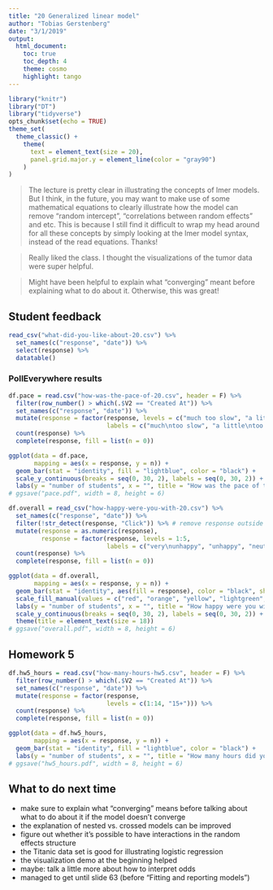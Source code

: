 ```yaml
---
title: "20 Generalized linear model"
author: "Tobias Gerstenberg"
date: "3/1/2019"
output: 
  html_document:
    toc: true
    toc_depth: 4
    theme: cosmo
    highlight: tango
---
```


```r
library("knitr")
library("DT")
library("tidyverse")
opts_chunk$set(echo = TRUE)
theme_set(
  theme_classic() + 
    theme(
      text = element_text(size = 20),
      panel.grid.major.y = element_line(color = "gray90")
    ) 
)
```

> The lecture is pretty clear in illustrating the concepts of lmer models. But I think, in the future, you may want to make use of some mathematical equations to clearly illustrate how the model can remove "random intercept", "correlations between random effects" and etc. This is because I still find it difficult to wrap my head around for all these concepts by simply looking at the lmer model syntax, instead of the read equations. Thanks!

> Really liked the class. I thought the visualizations of the tumor data were super helpful.

> Might have been helpful to explain what "converging" meant before explaining what to do about it. Otherwise, this was great!

## Student feedback 

```r
read_csv("what-did-you-like-about-20.csv") %>% 
  set_names(c("response", "date")) %>% 
  select(response) %>% 
  datatable()
```

### PollEverywhere results 

```r
df.pace = read.csv("how-was-the-pace-of-20.csv", header = F) %>%
  filter(row_number() > which(.$V2 == "Created At")) %>% 
  set_names(c("response", "date")) %>% 
  mutate(response = factor(response, levels = c("much too slow", "a little too slow", "just right", "a little too fast", "much too fast"),
                           labels = c("much\ntoo slow", "a little\ntoo slow", "just right", "a little\ntoo fast", "much\ntoo fast"))) %>% 
  count(response) %>% 
  complete(response, fill = list(n = 0))

ggplot(data = df.pace,
       mapping = aes(x = response, y = n)) + 
  geom_bar(stat = "identity", fill = "lightblue", color = "black") +
  scale_y_continuous(breaks = seq(0, 30, 2), labels = seq(0, 30, 2)) + 
  labs(y = "number of students", x = "", title = "How was the pace of today's class?")
# ggsave("pace.pdf", width = 8, height = 6)
```

```r
df.overall = read_csv("how-happy-were-you-with-20.csv") %>% 
  set_names(c("response", "date")) %>% 
  filter(!str_detect(response, "Click")) %>% # remove response outside of the click regions 
  mutate(response = as.numeric(response),
         response = factor(response, levels = 1:5,
                           labels = c("very\nunhappy", "unhappy", "neutral", "happy", "very\nhappy"))) %>% 
  count(response) %>% 
  complete(response, fill = list(n = 0))

ggplot(data = df.overall,
       mapping = aes(x = response, y = n)) + 
  geom_bar(stat = "identity", aes(fill = response), color = "black", show.legend = F) +
  scale_fill_manual(values = c("red", "orange", "yellow", "lightgreen", "green")) +
  labs(y = "number of students", x = "", title = "How happy were you with today's class overall?") +
  scale_y_continuous(breaks = seq(0, 30, 2), labels = seq(0, 30, 2)) + 
  theme(title = element_text(size = 18))
# ggsave("overall.pdf", width = 8, height = 6)
```

## Homework 5 

```r
df.hw5_hours = read.csv("how-many-hours-hw5.csv", header = F) %>%
  filter(row_number() > which(.$V2 == "Created At")) %>% 
  set_names(c("response", "date")) %>% 
  mutate(response = factor(response,
                           levels = c(1:14, "15+"))) %>% 
  count(response) %>% 
  complete(response, fill = list(n = 0))

ggplot(data = df.hw5_hours,
       mapping = aes(x = response, y = n)) + 
  geom_bar(stat = "identity", fill = "lightblue", color = "black") +
  labs(y = "number of students", x = "", title = "How many hours did you spend on hw5?")
# ggsave("hw5_hours.pdf", width = 8, height = 6)
```

## What to do next time

- make sure to explain what "converging" means before talking about what to do about it if the model doesn't converge 
- the explanation of nested vs. crossed models can be improved 
- figure out whether it's possible to have interactions in the random effects structure 
- the Titanic data set is good for illustrating logistic regression 
- the visualization demo at the beginning helped 
- maybe: talk a little more about how to interpret odds 
- managed to get until slide 63 (before "Fitting and reporting models")

